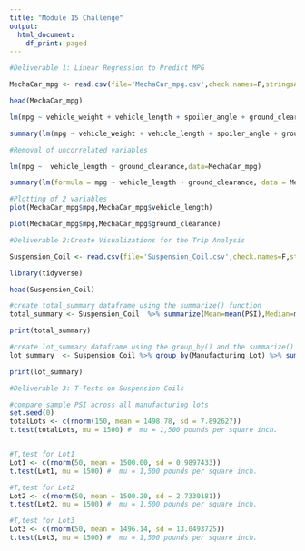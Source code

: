 ---
title: "Module 15 Challenge"
output:
  html_document:
    df_print: paged
---


```{r}
#Deliverable 1: Linear Regression to Predict MPG

MechaCar_mpg <- read.csv(file='MechaCar_mpg.csv',check.names=F,stringsAsFactors = F)

head(MechaCar_mpg)

lm(mpg ~ vehicle_weight + vehicle_length + spoiler_angle + ground_clearance + AWD,data=MechaCar_mpg) #generate multiple linear regression model

summary(lm(mpg ~ vehicle_weight + vehicle_length + spoiler_angle + ground_clearance + AWD,data=MechaCar_mpg))

#Removal of uncorrelated variables

lm(mpg ~  vehicle_length + ground_clearance,data=MechaCar_mpg)

summary(lm(formula = mpg ~ vehicle_length + ground_clearance, data = MechaCar_mpg))

#Plotting of 2 variables
plot(MechaCar_mpg$mpg,MechaCar_mpg$vehicle_length)

plot(MechaCar_mpg$mpg,MechaCar_mpg$ground_clearance)

```


```{r}
#Deliverable 2:Create Visualizations for the Trip Analysis

Suspension_Coil <- read.csv(file='Suspension_Coil.csv',check.names=F,stringsAsFactors = F)

library(tidyverse)

head(Suspension_Coil)

#create total_summary dataframe using the summarize() function
total_summary <- Suspension_Coil  %>% summarize(Mean=mean(PSI),Median=median(PSI),Variance=var(PSI),SD=sd(PSI), .groups = 'keep')

print(total_summary)

#create lot_summary dataframe using the group_by() and the summarize() functions
lot_summary  <- Suspension_Coil %>% group_by(Manufacturing_Lot) %>% summarize(Mean=mean(PSI),Median=median(PSI),Variance=var(PSI),SD=sd(PSI), .groups = 'keep')

print(lot_summary)

```


```{r}
#Deliverable 3: T-Tests on Suspension Coils

#compare sample PSI across all manufacturing lots
set.seed(0)
totalLots <- c(rnorm(150, mean = 1498.78, sd = 7.892627))
t.test(totalLots, mu = 1500) #  mu = 1,500 pounds per square inch.


#T,test for Lot1
Lot1 <- c(rnorm(50, mean = 1500.00, sd = 0.9897433))
t.test(Lot1, mu = 1500) #  mu = 1,500 pounds per square inch.

#T,test for Lot2
Lot2 <- c(rnorm(50, mean = 1500.20, sd = 2.7330181))
t.test(Lot2, mu = 1500) #  mu = 1,500 pounds per square inch.

#T,test for Lot3
Lot3 <- c(rnorm(50, mean = 1496.14, sd = 13.0493725))
t.test(Lot3, mu = 1500) #  mu = 1,500 pounds per square inch.

```



